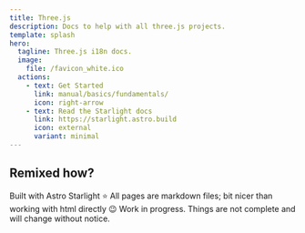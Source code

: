 ```yaml
---
title: Three.js
description: Docs to help with all three.js projects.
template: splash
hero:
  tagline: Three.js i18n docs.
  image:
    file: /favicon_white.ico
  actions:
    - text: Get Started
      link: manual/basics/fundamentals/
      icon: right-arrow
    - text: Read the Starlight docs
      link: https://starlight.astro.build
      icon: external
      variant: minimal
---
```



## Remixed how?

<CardGrid stagger>
  <Card title="Starlight" icon="pencil">
    Built with Astro Starlight ⭐ All pages are markdown files; bit nicer than
    working with html directly 😉
  </Card>
  <Card title="W.I.P" icon="warning">
    Work in progress. Things are not complete and will change without notice.
  </Card>
</CardGrid

>
